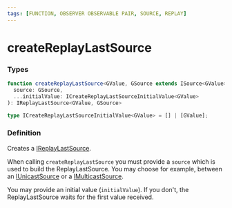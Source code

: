 ```yaml
---
tags: [FUNCTION, OBSERVER OBSERVABLE PAIR, SOURCE, REPLAY]
---
```


# createReplayLastSource

### Types

```ts
function createReplayLastSource<GValue, GSource extends ISource<GValue>>(
  source: GSource,
  ...initialValue: ICreateReplayLastSourceInitialValue<GValue>
): IReplayLastSource<GValue, GSource>
```

```ts
type ICreateReplayLastSourceInitialValue<GValue> = [] | [GValue];
```

### Definition

Creates a [IReplayLastSource](/docs/reference/replay-last-source/).

When calling `createReplayLastSource` you must provide a `source` which is used to build the ReplayLastSource. You may
choose for example, between an [IUnicastSource](/docs/reference/unicast-source/) or a [IMulticastSource](/docs/reference/multicast-source/).

You may provide an initial value (`initialValue`).
If you don't, the ReplayLastSource waits for the first value received.
